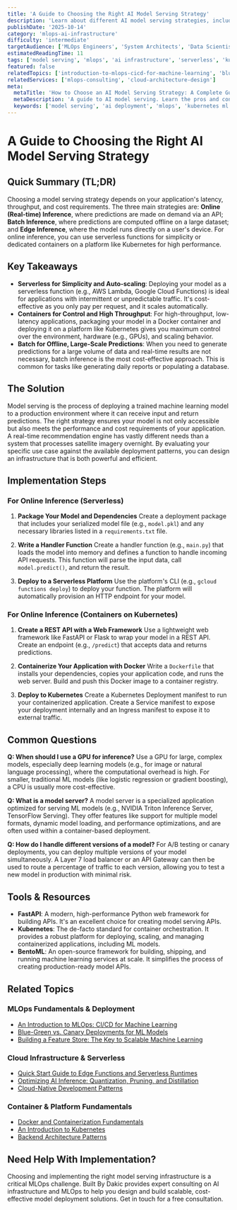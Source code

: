 ```yaml
---
title: 'A Guide to Choosing the Right AI Model Serving Strategy'
description: 'Learn about different AI model serving strategies, including serverless functions, dedicated containers, and batch processing, to choose the best approach for your use case.'
publishDate: '2025-10-14'
category: 'mlops-ai-infrastructure'
difficulty: 'intermediate'
targetAudience: ['MLOps Engineers', 'System Architects', 'Data Scientists']
estimatedReadingTime: 11
tags: ['model serving', 'mlops', 'ai infrastructure', 'serverless', 'kubernetes']
featured: false
relatedTopics: ['introduction-to-mlops-cicd-for-machine-learning', 'blue-green-vs-canary-deployments-for-ml-models', 'building-a-feature-store-for-scalable-ml', 'quick-start-guide-to-edge-functions-and-serverless-runtimes', 'optimizing-ai-inference-quantization-pruning-distillation', 'cloud-native-development-patterns', 'data-science-and-ml-ops-best-practices', 'docker-and-containerization-fundamentals', 'an-introduction-to-kubernetes', 'backend-architecture-patterns']
relatedServices: ['mlops-consulting', 'cloud-architecture-design']
meta:
  metaTitle: 'How to Choose an AI Model Serving Strategy: A Complete Guide'
  metaDescription: 'A guide to AI model serving. Learn the pros and cons of different strategies like serverless, container-based (Kubernetes), and batch inference to deploy your ML models.'
  keywords: ['model serving', 'ai deployment', 'mlops', 'kubernetes ml', 'serverless ai']
---
```


# A Guide to Choosing the Right AI Model Serving Strategy

## Quick Summary (TL;DR)

Choosing a model serving strategy depends on your application's latency, throughput, and cost requirements. The three main strategies are: **Online (Real-time) Inference**, where predictions are made on demand via an API; **Batch Inference**, where predictions are computed offline on a large dataset; and **Edge Inference**, where the model runs directly on a user's device. For online inference, you can use serverless functions for simplicity or dedicated containers on a platform like Kubernetes for high performance.

## Key Takeaways

- **Serverless for Simplicity and Auto-scaling**: Deploying your model as a serverless function (e.g., AWS Lambda, Google Cloud Functions) is ideal for applications with intermittent or unpredictable traffic. It's cost-effective as you only pay per request, and it scales automatically.
- **Containers for Control and High Throughput**: For high-throughput, low-latency applications, packaging your model in a Docker container and deploying it on a platform like Kubernetes gives you maximum control over the environment, hardware (e.g., GPUs), and scaling behavior.
- **Batch for Offline, Large-Scale Predictions**: When you need to generate predictions for a large volume of data and real-time results are not necessary, batch inference is the most cost-effective approach. This is common for tasks like generating daily reports or populating a database.

## The Solution

Model serving is the process of deploying a trained machine learning model to a production environment where it can receive input and return predictions. The right strategy ensures your model is not only accessible but also meets the performance and cost requirements of your application. A real-time recommendation engine has vastly different needs than a system that processes satellite imagery overnight. By evaluating your specific use case against the available deployment patterns, you can design an infrastructure that is both powerful and efficient.

## Implementation Steps

### For Online Inference (Serverless)

1.  **Package Your Model and Dependencies**
    Create a deployment package that includes your serialized model file (e.g., `model.pkl`) and any necessary libraries listed in a `requirements.txt` file.

2.  **Write a Handler Function**
    Create a handler function (e.g., `main.py`) that loads the model into memory and defines a function to handle incoming API requests. This function will parse the input data, call `model.predict()`, and return the result.

3.  **Deploy to a Serverless Platform**
    Use the platform's CLI (e.g., `gcloud functions deploy`) to deploy your function. The platform will automatically provision an HTTP endpoint for your model.

### For Online Inference (Containers on Kubernetes)

1.  **Create a REST API with a Web Framework**
    Use a lightweight web framework like FastAPI or Flask to wrap your model in a REST API. Create an endpoint (e.g., `/predict`) that accepts data and returns predictions.

2.  **Containerize Your Application with Docker**
    Write a `Dockerfile` that installs your dependencies, copies your application code, and runs the web server. Build and push this Docker image to a container registry.

3.  **Deploy to Kubernetes**
    Create a Kubernetes Deployment manifest to run your containerized application. Create a Service manifest to expose your deployment internally and an Ingress manifest to expose it to external traffic.

## Common Questions

**Q: When should I use a GPU for inference?**
Use a GPU for large, complex models, especially deep learning models (e.g., for image or natural language processing), where the computational overhead is high. For smaller, traditional ML models (like logistic regression or gradient boosting), a CPU is usually more cost-effective.

**Q: What is a model server?**
A model server is a specialized application optimized for serving ML models (e.g., NVIDIA Triton Inference Server, TensorFlow Serving). They offer features like support for multiple model formats, dynamic model loading, and performance optimizations, and are often used within a container-based deployment.

**Q: How do I handle different versions of a model?**
For A/B testing or canary deployments, you can deploy multiple versions of your model simultaneously. A Layer 7 load balancer or an API Gateway can then be used to route a percentage of traffic to each version, allowing you to test a new model in production with minimal risk.

## Tools & Resources

- **FastAPI**: A modern, high-performance Python web framework for building APIs. It's an excellent choice for creating model serving APIs.
- **Kubernetes**: The de-facto standard for container orchestration. It provides a robust platform for deploying, scaling, and managing containerized applications, including ML models.
- **BentoML**: An open-source framework for building, shipping, and running machine learning services at scale. It simplifies the process of creating production-ready model APIs.

## Related Topics

### MLOps Fundamentals & Deployment
- [An Introduction to MLOps: CI/CD for Machine Learning](/category/mlops-ai-infrastructure/introduction-to-mlops-cicd-for-machine-learning)
- [Blue-Green vs. Canary Deployments for ML Models](/category/mlops-ai-infrastructure/blue-green-vs-canary-deployments-for-ml-models)
- [Building a Feature Store: The Key to Scalable Machine Learning](/category/mlops-ai-infrastructure/building-a-feature-store-for-scalable-ml)

### Cloud Infrastructure & Serverless
- [Quick Start Guide to Edge Functions and Serverless Runtimes](/category/devops-cloud/quick-start-guide-to-edge-functions-and-serverless-runtimes)
- [Optimizing AI Inference: Quantization, Pruning, and Distillation](/category/mlops-ai-infrastructure/optimizing-ai-inference-quantization-pruning-distillation)
- [Cloud-Native Development Patterns](/category/devops-cloud/cloud-native-development-patterns)

### Container & Platform Fundamentals
- [Docker and Containerization Fundamentals](/category/devops-cloud/docker-and-containerization-step-by-step)
- [An Introduction to Kubernetes](/category/devops-cloud/an-introduction-to-kubernetes)
- [Backend Architecture Patterns](/category/backend-development/backend-architecture-patterns)

## Need Help With Implementation?

Choosing and implementing the right model serving infrastructure is a critical MLOps challenge. Built By Dakic provides expert consulting on AI infrastructure and MLOps to help you design and build scalable, cost-effective model deployment solutions. Get in touch for a free consultation.
